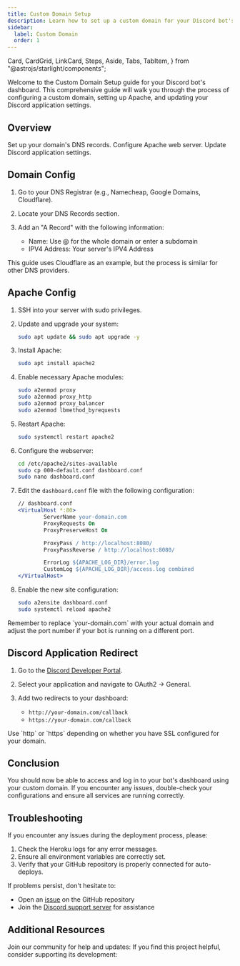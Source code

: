 ```yaml
---
title: Custom Domain Setup
description: Learn how to set up a custom domain for your Discord bot's dashboard, including DNS configuration, Apache setup, and Discord application redirect.
sidebar:
  label: Custom Domain
  order: 1
---
```


  Card,
  CardGrid,
  LinkCard,
  Steps,
  Aside,
  Tabs,
  TabItem,
} from "@astrojs/starlight/components";

Welcome to the Custom Domain Setup guide for your Discord bot's dashboard. This comprehensive guide will walk you through the process of configuring a custom domain, setting up Apache, and updating your Discord application settings.

## Overview

<CardGrid>
  <Card title="DNS Configuration" icon="seti:config">
    Set up your domain's DNS records.
    <LinkCard title="Jump to Section" href="#domain-config" />
  </Card>
  <Card title="Apache Setup" icon="seti:server">
    Configure Apache web server.
    <LinkCard title="Jump to Section" href="#apache-config" />
  </Card>
  <Card title="Discord Redirect" icon="seti:discord">
    Update Discord application settings.
    <LinkCard title="Jump to Section" href="#discord-redirect" />
  </Card>
</CardGrid>

## Domain Config

<Steps>

1. Go to your DNS Registrar (e.g., Namecheap, Google Domains, Cloudflare).

2. Locate your DNS Records section.

3. Add an "A Record" with the following information:
   - Name: Use @ for the whole domain or enter a subdomain
   - IPV4 Address: Your server's IPV4 Address

</Steps>

<Aside type="note">
  This guide uses Cloudflare as an example, but the process is similar for other DNS providers.
</Aside>

## Apache Config

<Steps>

1. SSH into your server with sudo privileges.

2. Update and upgrade your system:
   ```bash
   sudo apt update && sudo apt upgrade -y
   ```

3. Install Apache:
   ```bash
   sudo apt install apache2
   ```

4. Enable necessary Apache modules:
   ```bash
   sudo a2enmod proxy
   sudo a2enmod proxy_http
   sudo a2enmod proxy_balancer
   sudo a2enmod lbmethod_byrequests
   ```

5. Restart Apache:
   ```bash
   sudo systemctl restart apache2
   ```

6. Configure the webserver:
   ```bash
   cd /etc/apache2/sites-available
   sudo cp 000-default.conf dashboard.conf
   sudo nano dashboard.conf
   ```

7. Edit the `dashboard.conf` file with the following configuration:
   ```apache
   // dashboard.conf
   <VirtualHost *:80>
           ServerName your-domain.com
           ProxyRequests On
           ProxyPreserveHost On

           ProxyPass / http://localhost:8080/
           ProxyPassReverse / http://localhost:8080/

           ErrorLog ${APACHE_LOG_DIR}/error.log
           CustomLog ${APACHE_LOG_DIR}/access.log combined
   </VirtualHost>
   ```

8. Enable the new site configuration:
   ```bash
   sudo a2ensite dashboard.conf
   sudo systemctl reload apache2
   ```

</Steps>

<Aside type="tip">
  Remember to replace `your-domain.com` with your actual domain and adjust the port number if your bot is running on a different port.
</Aside>

## Discord Application Redirect

<Steps>

1. Go to the [Discord Developer Portal](https://discord.com/developers/applications).

2. Select your application and navigate to OAuth2 -> General.

3. Add two redirects to your dashboard:
   - `http://your-domain.com/callback`
   - `https://your-domain.com/callback`

</Steps>

<Aside type="caution">
  Use `http` or `https` depending on whether you have SSL configured for your domain.
</Aside>

## Conclusion

You should now be able to access and log in to your bot's dashboard using your custom domain. If you encounter any issues, double-check your configurations and ensure all services are running correctly.

## Troubleshooting

If you encounter any issues during the deployment process, please:

1. Check the Heroku logs for any error messages.
2. Ensure all environment variables are correctly set.
3. Verify that your GitHub repository is properly connected for auto-deploys.

If problems persist, don't hesitate to:

- Open an [issue](https://github.com/vixshan/amina/issue/new/choose) on the GitHub repository
- Join the [Discord support server](https://discord.gg/uMgS9evnmv) for assistance

## Additional Resources

<CardGrid>
  <Card title="Support Server" icon="discord">
    Join our community for help and updates:
    <LinkCard title="Join Discord Server" href="https://discord.gg/uMgS9evnmv" />
  </Card>
  <Card title="Support Development" icon="heart">
    If you find this project helpful, consider supporting its development:
    <LinkCard title="Support on Ko-fi" href="https://ko-fi.com/vikshan" />
  </Card>
</CardGrid>
